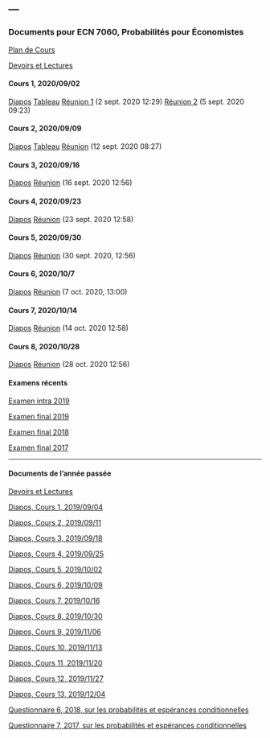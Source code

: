 ---
---

<link rel="stylesheet" href="styles.css" type="text/css">

### Documents pour ECN 7060, Probabilités pour Économistes

[Plan de Cours](./ECN7060/ECN7060A-A20-PC.pdf)

[Devoirs et Lectures](./ECN7060/ECN7060_DL.pdf)

#### Cours 1, 2020/09/02

[Diapos](./ECN7060/ECN7060_1.pdf) [Tableau](./ECN7060/Tableau_Cours_1.pdf)
[Réunion 1](https://umontreal.zoom.us/rec/share/PykJRDaR0NlufGmlnyrw6NthNr9sG0ZnHS5YOR8WxuAvir6zHNRBLsHIguyioUbc.pPSUU2vekQowglPz) (2 sept. 2020 12:29)
[Réunion 2](https://umontreal.zoom.us/rec/share/oUOQG2m5XAjBUnox3pQEIVOBS1ZebHFG31GHYOtAQ3DGS_Yw4FohBWAylmqxBLoO.oXfAXhPZEOMdeNwR) (5 sept. 2020 09:23)

#### Cours 2, 2020/09/09

[Diapos](./ECN7060/ECN7060_2.pdf) [Tableau](./ECN7060/Tableau_Cours_2.pdf)
[Réunion](https://umontreal.zoom.us/rec/share/9H6nHbW_jIFRUiSQTiWXvuBX3qxH754iAmAcLK5TVM_HyDmst35ztM6QOc-UlIk0.RnlG5DTfcqDDhsVG) (12 sept. 2020 08:27)

#### Cours 3, 2020/09/16

[Diapos](./ECN7060/ECN7060_3.pdf)
[Réunion](https://umontreal.zoom.us/rec/share/T_h6GctsjZLZa_zLP0B3CPt6n0gzIn5Ii2rIUQ58hnoUSZEO-5B0bm0nx8vzuNnf.EfPI8hrt2gXOWv8p?startTime=1600275410000) (16 sept. 2020 12:56)

#### Cours 4, 2020/09/23

[Diapos](./ECN7060/ECN7060_4.pdf)
[Réunion](https://umontreal.zoom.us/rec/share/Ob0DARA9MIgYZDm9rePf4uh-XzxSqYPc7sxTYnqxTL6lkruC8uZwe0hWjvPI3Ruj.xW1y3SAn1cJGI8go) (23 sept. 2020 12:58)

#### Cours 5, 2020/09/30

[Diapos](./ECN7060/ECN7060_5.pdf)
[Réunion](https://umontreal.zoom.us/rec/share/H-qUXLye-SdIQkKeYMAOORhKHnBkEWqPWL7Kl4Y-wGuBbqHb_6bX9esVKplktOUN.LDcCIhCZnrMh6pjT) (30 sept. 2020, 12:56)

#### Cours 6, 2020/10/7

[Diapos](./ECN7060/ECN7060_6.pdf)
[Réunion](https://umontreal.zoom.us/rec/share/sD4ucJyHSnoo_jOi-cpdxmRbX0Z4n5oRZhGiu_UCPrM53fUcinC9TCcRscT0Nb5P.BKoLPugj4p0li7CH) (7 oct. 2020, 13:00)

#### Cours 7, 2020/10/14

[Diapos](./ECN7060/ECN7060_7.pdf)
[Réunion](https://umontreal.zoom.us/rec/share/0YA5473vq_8aQ3qbq8g2pjqjP_tAICFThIIUeOM8vNAEoqlO2vVL99HfuquGwHKn.I34RFpda90lbGUYo) (14 oct. 2020 12:58)

#### Cours 8, 2020/10/28

[Diapos](./ECN7060/ECN7060_8.pdf)
[Réunion](https://umontreal.zoom.us/rec/share/g3FY7ph4Tk3voAEZPXwv3g1klVVC3lmgcgO4GIc4N00BSHqjvkhptCWL3OoRCpUs.6HRAdxaTxfQnfAD_) (28 oct. 2020 12:56)

#### Examens récents

[Examen intra 2019](./ECN7060/EI19.pdf)

[Examen final 2019](./ECN7060/EF19.pdf)

[Examen final 2018](./ECN7060/EF18A.pdf)

[Examen final 2017](./ECN7060/EF17A.pdf)

***

#### Documents de l'année passée

[Devoirs et Lectures](./ECN7060/ECN7060_DL_2019.pdf)

[Diapos, Cours 1, 2019/09/04](./ECN7060/ECN7060_1_2019.pdf)

[Diapos, Cours 2, 2019/09/11](./ECN7060/ECN7060_2_2019.pdf)

[Diapos, Cours 3, 2019/09/18](./ECN7060/ECN7060_3_2019.pdf)

[Diapos, Cours 4, 2019/09/25](./ECN7060/ECN7060_4_2019.pdf)

[Diapos, Cours 5, 2019/10/02](./ECN7060/ECN7060_5_2019.pdf)

[Diapos, Cours 6, 2019/10/09](./ECN7060/ECN7060_6_2019.pdf)

[Diapos, Cours 7, 2019/10/16](./ECN7060/ECN7060_7_2019.pdf)

[Diapos, Cours 8, 2019/10/30](./ECN7060/ECN7060_8_2019.pdf)

[Diapos, Cours 9, 2019/11/06](./ECN7060/ECN7060_9_2019.pdf)

[Diapos, Cours 10, 2019/11/13](./ECN7060/ECN7060_10_2019.pdf)

[Diapos, Cours 11, 2019/11/20](./ECN7060/ECN7060_11_2019.pdf)

[Diapos, Cours 12, 2019/11/27](./ECN7060/ECN7060_12_2019.pdf)

[Diapos, Cours 13, 2019/12/04](./ECN7060/ECN7060_13_2019.pdf)

[Questionnaire 6, 2018, sur les probabilités et espérances conditionnelles](./ECN7060/Quiz_6_2018.pdf)

[Questionnaire 7, 2017, sur les probabilités et espérances conditionnelles](./ECN7060/Quiz_7.pdf)
